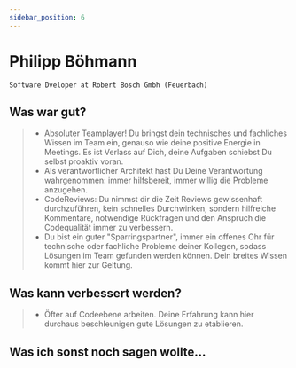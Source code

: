 ```yaml
---
sidebar_position: 6
---
```


# Philipp Böhmann

    Software Dveloper at Robert Bosch Gmbh (Feuerbach)


## Was war gut?

> * Absoluter Teamplayer! Du bringst dein technisches und fachliches Wissen im Team ein, genauso wie deine positive Energie in Meetings. Es ist Verlass auf Dich, deine Aufgaben schiebst Du selbst proaktiv voran.
> * Als verantwortlicher Architekt hast Du Deine Verantwortung wahrgenommen: immer hilfsbereit, immer willig die Probleme anzugehen.
> * CodeReviews: Du nimmst dir die Zeit Reviews gewissenhaft durchzuführen, kein schnelles Durchwinken, sondern hilfreiche Kommentare, notwendige Rückfragen und den Anspruch die Codequalität immer zu verbessern.
> * Du bist ein guter "Sparringspartner", immer ein offenes Ohr für technische oder fachliche Probleme deiner Kollegen, sodass Lösungen im Team gefunden werden können. Dein breites Wissen kommt hier zur Geltung.

## Was kann verbessert werden?

> * Öfter auf Codeebene arbeiten. Deine Erfahrung kann hier durchaus beschleunigen gute Lösungen zu etablieren.

## Was ich sonst noch sagen wollte...

>
